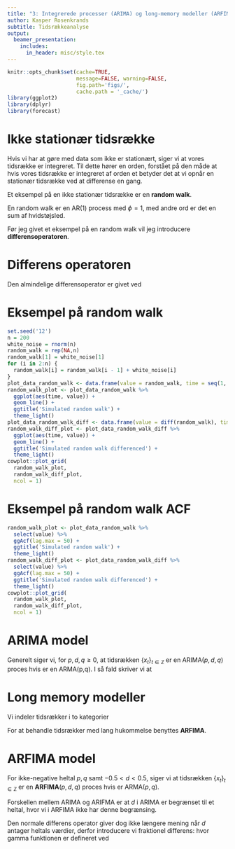 ```yaml
---
title: "3: Integrerede processer (ARIMA) og long-memory modeller (ARFIMA)"
author: Kasper Rosenkrands
subtitle: Tidsrækkeanalyse
output: 
  beamer_presentation:
    includes:
      in_header: misc/style.tex
---
```


```r
knitr::opts_chunk$set(cache=TRUE,
                      message=FALSE, warning=FALSE,
                      fig.path='figs/',
                      cache.path = '_cache/')
library(ggplot2)
library(dplyr)
library(forecast)
```

# Ikke stationær tidsrække
Hvis vi har at gøre med data som ikke er stationært, siger vi at vores tidsrække er integreret.
Til dette hører en orden, forstået på den måde at hvis vores tidsrække er integreret af orden et betyder det at vi opnår en stationær tidsrække ved at differense en gang.

Et eksempel på en ikke stationær tidsrække er en **random walk**.

En random walk er en AR(1) process med $\phi = 1$, med andre ord er det en sum af hvidstøjsled.

Før jeg givet et eksempel på en random walk vil jeg introducere **differensoperatoren**.

# Differens operatoren
Den almindelige differensoperator er givet ved
\begin{align*}
  \nabla x_t = (1-B)x_t = x_t - x_{t-1}.
\end{align*}

# Eksempel på random walk
```r
set.seed('12')
n = 200
white_noise = rnorm(n)
random_walk = rep(NA,n)
random_walk[1] = white_noise[1]
for (i in 2:n) {
  random_walk[i] = random_walk[i - 1] + white_noise[i]
}
plot_data_random_walk <- data.frame(value = random_walk, time = seq(1, length(random_walk)))
random_walk_plot <- plot_data_random_walk %>% 
  ggplot(aes(time, value)) +
  geom_line() +
  ggtitle('Simulated random walk') +
  theme_light()
plot_data_random_walk_diff <- data.frame(value = diff(random_walk), time = seq(1, length(diff(random_walk))))
random_walk_diff_plot <- plot_data_random_walk_diff %>% 
  ggplot(aes(time, value)) +
  geom_line() +
  ggtitle('Simulated random walk differenced') +
  theme_light()
cowplot::plot_grid(
  random_walk_plot, 
  random_walk_diff_plot, 
  ncol = 1)
```

# Eksempel på random walk ACF
```r
random_walk_plot <- plot_data_random_walk %>%
  select(value) %>%
  ggAcf(lag.max = 50) +
  ggtitle('Simulated random walk') +
  theme_light()
random_walk_diff_plot <- plot_data_random_walk_diff %>%
  select(value) %>%
  ggAcf(lag.max = 50) +
  ggtitle('Simulated random walk differenced') +
  theme_light()
cowplot::plot_grid(
  random_walk_plot, 
  random_walk_diff_plot, 
  ncol = 1)
```

# ARIMA model
Generelt siger vi, for $p,d,q \geq 0$, at tidsrækken $\{ x_t \}_{t \in \mathbb{Z}}$ er en ARIMA$(p,d,q)$ proces hvis 
\begin{align*}
    y_t = \nabla^d x_t = (1-B)^dx_t,
\end{align*}
er en ARMA(p,q). 
I så fald skriver vi at
\begin{align*}
    \phi(B)\nabla^dx_t = \theta(B)w_t.
\end{align*}

# Long memory modeller
Vi indeler tidsrækker i to kategorier
\begin{enumerate}
  \item Kort hukommelse
  \begin{align*}
    \sum | \gamma(h) | < \infty.
  \end{align*}
  \item Lang hukommelse
  \begin{align*}
    \sum | \gamma(h) | = \infty.
  \end{align*}
\end{enumerate}
For at behandle tidsrækker med lang hukommelse benyttes **ARFIMA**.

# ARFIMA model
For ikke-negative heltal $p,q$ samt $-0.5 < d < 0.5$, siger vi at tidsrækken $\{ x_t \}_{t \in \mathbb{Z}}$ er en **ARFIMA**$(p,d,q)$ proces hvis
\begin{align*}
    y_t = \nabla^dx_t = (1-B)^dx_t
\end{align*}
er ARMA$(p,q)$.

Forskellen mellem ARIMA og ARIFMA er at $d$ i ARIMA er begrænset til et heltal, hvor vi i ARFIMA ikke har denne begrænsing.

Den normale differens operator giver dog ikke længere mening når $d$ antager heltals værdier, derfor introducere vi fraktionel differens:
\begin{align*}
    \nabla^d = (1-B)^d = 1 + \sum_{j=1}^{\infty} \frac{\Gamma(j-d)}{\Gamma(-d)j!}B^j
\end{align*}
hvor gamma funktionen er defineret ved
\begin{align*}
    \Gamma(x) = \int_0^\infty t^{x-1}e^{-t}dt \text{ for } x \neq 0, -1, -2, \ldots
\end{align*}